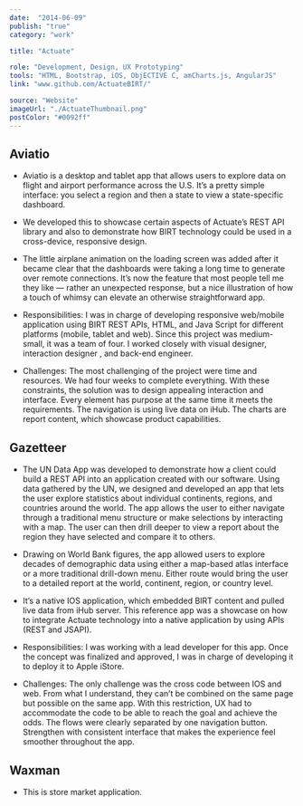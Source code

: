 ```yaml
---
date:  "2014-06-09"
publish: "true" 
category: "work"

title: "Actuate"

role: "Development, Design, UX Prototyping"
tools: "HTML, Bootstrap, iOS, ObjECTIVE C, amCharts.js, AngularJS" 
link: "www.github.com/ActuateBIRT/" 

source: "Website"
imageUrl: "./ActuateThumbnail.png"
postColor: "#0092ff"
---
```



## Aviatio

<ImageWrap srcName="ActuateWhiteBoard"/>

- Aviatio is a desktop and tablet app that allows users to explore data on flight and airport performance across the U.S. It’s a pretty simple interface: you select a region and then a state to view a state-specific dashboard.

- We developed this to showcase certain aspects of Actuate’s REST API library and also to demonstrate how BIRT technology could be used in a cross-device, responsive design.

- The little airplane animation on the loading screen was added after it became clear that the dashboards were taking a long time to generate over remote connections. It’s now the feature that most people tell me they like — rather an unexpected response, but a nice illustration of how a touch of whimsy can elevate an otherwise straightforward app.

- Responsibilities: I was in charge of developing responsive web/mobile application using BIRT REST APIs, HTML, and Java Script for different platforms (mobile, tablet and web). Since this project was medium-small, it was a team of four. I worked closely with visual designer, interaction designer , and back-end engineer.

- Challenges: The most challenging of the project were time and resources. We had four weeks to complete everything. With these constraints, the solution was to design appealing interaction and interface. Every element has purpose at the same time it meets the requirements. The navigation is using live data on iHub. The charts are report content, which showcase product capabilities.

<PhotoGallery variant="Aviatio"/>

## Gazetteer

- The UN Data App was developed to demonstrate how a client could build a REST API into an application created with our software. Using data gathered by the UN, we designed and developed an app that lets the user explore statistics about individual continents, regions, and countries around the world. The app allows the user to either navigate through a traditional menu structure or make selections by interacting with a map. The user can then drill deeper to view a report about the region they have selected and compare it to others.

- Drawing on World Bank figures, the app allowed users to explore decades of demographic data using either a map-based atlas interface or a more traditional drill-down menu. Either route would bring the user to a detailed report at the world, continent, region, or country level.

- It’s a native IOS application, which embedded BIRT content and pulled live data from iHub server. This reference app was a showcase on how to integrate Actuate technology into a native application by using APIs (REST and JSAPI).

- Responsibilities: I was working with a lead developer for this app. Once the concept was finalized and approved, I was in charge of developing it to deploy it to Apple iStore.

- Challenges: The only challenge was the cross code between IOS and web. From what I understand, they can’t be combined on the same page but possible on the same app. With this restriction, UX had to accommodate the code to be able to reach the goal and achieve the odds. The flows were clearly separated by one navigation button. Strengthen with consistent interface that makes the experience feel smoother throughout the app.

<PhotoGallery variant="Gazetteer"/>

## Waxman

- This is store market application.

<PhotoGallery variant="Waxman" columns={2}/> 